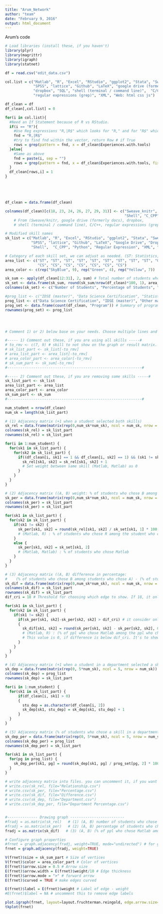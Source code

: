 ```yaml
---
title: "Arum_Network"
author: "team"
date: "February 9, 2016"
output: html_document
---
```


Arum's code
```r
# Load libraries (install these, if you haven't)
library(plyr)
library(magrittr)
library(igraph)
library(statnet)

df = read.csv("edit_data.csv")

col.list = c("Matlab", "R", "Excel", "RStudio", "ggplot2", "Stata", "Sweave/knitr", 
             "SPSS", "lattice", "Github", "LaTeX", "google drive (formerly docs)", 
             "dropbox", "SQL", "shell (terminal / command line)",  "C/C++", "Python", 
             "regular expressions (grep)", "XML", "Web: html css js")

df_clean = df
df_clean[,col.list] = 0

for(i in col.list){
  #Need an If Statement because of R vs RStudio. 
  if(i == "R"){ 
    #Use Reg expressions "R,|R$" which looks for "R," and for "R$" which means there is nothing after R (line 87 caused this issue)
    fnd = "R,|R$"
    #try to find fnd within the vector, return Row # if True
    rows = grep(pattern = fnd, x = df_clean$Experiences.with.tools)
  }else{
    #Same as above
    fnd = paste(i, sep = "")
    rows = grep(pattern = fnd, x = df_clean$Experiences.with.tools, fixed = TRUE)
  }
  df_clean[rows,i] = 1
}





df_clean = data.frame(df_clean)

colnames(df_clean)[c(18, 23, 24, 26, 27, 29, 31)] <- c("Sweave_knitr", "Google Drive", "Dropbox", 
                                                       "Shell", "C_CPP", "Regular Expression", "Web")    
    # From (Sweave/knitr, google drive (formerly docs), dropbox, 
    # shell (terminal / command line), C/C++, regular expressions (grep), Web: html css js)

# Modified skill names
sk_list = c("Matlab", "R", "Excel", "RStudio", "ggplot2", "Stata", "Sweave_knitr", 
            "SPSS", "lattice", "Github", "LaTeX", "Google Drive", "Dropbox", "SQL", 
            "Shell",  "C_CPP", "Python", "Regular Expression", "XML", "Web")

# Category of each skill set, we can adjust as needed. (ST: Statistics, GE: General, CS: Computer Science)
area_list <- c("ST", "ST", "ST", "ST", "ST", "ST", "ST", "ST", "ST", "GE", "GE", "GE", "GE", 
               "CS", "CS", "CS", "CS", "CS", "CS", "CS")
area_color <- c(rep("SkyBlue", 9), rep("Green", 4), rep("Yellow", 7))

sk_sum <- apply(df_clean[12:31], 2, sum) # Total number of students who chose it
sk_set <- data.frame(sk_sum, round(sk_sum/nrow(df_clean)*100, 1), area_list, area_color) # Summary of skill set
colnames(sk_set) <- c("Number of Students", "Percentage of Students", "Area", "Vertex Color")

#prog_list <- c("IDSE (master)", "Data Science Certification", "Statistics (master)", "Other masters", "Ph.D.")
prog_list <- c("Data Science Certification", "IDSE (master)", "Other masters", "Ph.D.", "Statistics (master)")
prog_set <- data.frame(count(df_clean, "Program")) # Summary of program (number of students)
rownames(prog_set) <- prog_list




# Comment 1) or 2) below base on your needs. Choose multiple lines and command+shift+C to make them comments

#----- 1) Comment out these, if you are using all skills -----#
# to_rmv <- c(7, 9) # skill to not show on the graph or result matrix. number is the order in sk_list.
# sk_list_part <- sk_list[-to_rmv]
# area_list_part <- area_list[-to_rmv]
# area_color_part <- area_color[-to_rmv]
# sk_sum_part <- sk_sum[-to_rmv]
#--------------------------------------------------------------#

#----- 2) Comment out these, if you are removing some skills -----#
sk_list_part <- sk_list
area_list_part <- area_list
area_color_part <- area_color
sk_sum_part <- sk_sum
#--------------------------------------------------------------#

num_student = nrow(df_clean)
num_sk = length(sk_list_part)

# (1) Adjacency matrix (+1 when a student selected both skills)
sk_rel = data.frame(matrix(rep(0,num_sk*num_sk), ncol = num_sk, nrow = num_sk))
colnames(sk_rel) = sk_list_part
rownames(sk_rel) = sk_list_part

for(i in 1:num_student) {
  for(sk1 in sk_list_part) {
    for(sk2 in sk_list_part) {
      if((df_clean[i, sk1] == 1 && df_clean[i, sk2] == 1) && (sk1 != sk2)) {
        sk_rel[sk1, sk2] = sk_rel[sk1, sk2] + 1
        # Set weight between same skill (Matlab, Matlab) as 0
      }
    }
  }
}

# (2) Adjacency matrix ((A, B) weight: % of students who chose B among students who chose A)
sk_per = data.frame(matrix(rep(0,num_sk*num_sk), ncol = num_sk, nrow = num_sk))
colnames(sk_per) = sk_list_part
rownames(sk_per) = sk_list_part

for(sk1 in sk_list_part) {
  for(sk2 in sk_list_part) {
    if(sk1 != sk2) {
      sk_per[sk1, sk2] = round(sk_rel[sk1, sk2] / sk_set[sk1, 1] * 100, 1)
      # (Matlab, R) : % of students who chose R among the student who chose Matlab
    }
    else {
      sk_per[sk1, sk2] = sk_set[sk1, 2]
      # (Matlab, Matlab) : % of students who chose Matlab
    }
  }
}

# (3) Adjacency matrix ((A, B) difference in percentage:
#    (% of students who chose B among students who chose A) - (% of students who chose A), only when the difference > 0)
sk_dif = data.frame(matrix(rep(0,num_sk*num_sk), ncol = num_sk, nrow = num_sk))
colnames(sk_dif) = sk_list_part
rownames(sk_dif) = sk_list_part
dif_cri = 18 # Threshold for choosing which edge to show. If 18, it only shows edges with difference of more than 10.

for(sk1 in sk_list_part) {
  for(sk2 in sk_list_part) {
    if(sk1 != sk2) {
      if(sk_per[sk1, sk2]-sk_per[sk2, sk2] > dif_cri) # it consider only when sk_per[sk1, sk2] is bigger (positive relationship)
      {
        sk_dif[sk1, sk2] = round(sk_per[sk1, sk2] - sk_per[sk2, sk2], 0)
        # (Matlab, R) : (% of ppl who chose Matlab among the ppl who chose R) - (% of ppl who chose R)
        # This value is 0, if difference is below dif_cri. It's to show only significant differences.
      }
    }
  }
}

# (4) Adjacency matrix (+1 when a student in a department selected a skill)
sk_dep = data.frame(matrix(rep(0, 5*num_sk), ncol = 5, nrow = num_sk))
colnames(sk_dep) = prog_list
rownames(sk_dep) = sk_list_part

for(i in 1:num_student) {
  for(sk1 in sk_list_part) {
      if(df_clean[i, sk1] > 0) 
      {
        stu_dep = as.character(df_clean[i, 2])
        sk_dep[sk1, stu_dep] = sk_dep[sk1, stu_dep] + 1
      }
  }
}

# (5) Adjacency matrix (% of students who chose a skill in a department)
sk_dep_per = data.frame(matrix(rep(0, 5*num_sk), ncol = 5, nrow = num_sk))
colnames(sk_dep_per) = prog_list
rownames(sk_dep_per) = sk_list_part

for(sk1 in sk_list_part) {
  for(pg in prog_list) {
    sk_dep_per[sk1, pg] = round(sk_dep[sk1, pg] / prog_set[pg, 2] * 100, 1)
  }
}

# write adjacency matrix into files. you can uncomment it, if you want to see it in excel.
# write.csv(sk_rel, file="Relationship.csv")
# write.csv(sk_per, file="Percentage.csv")
# write.csv(sk_dif, file="Difference.csv")
# write.csv(sk_dep, file="Department.csv")
# write.csv(sk_dep_per, file="Department Percentage.csv")


#-------------- Drawing graph -------------------------
#fradj = as.matrix(sk_rel)   # (1) (A, B) number of students who chose A and B skills at the same time
#fradj = as.matrix(sk_per)   # (2) (A, B) percentage of students who chose B among those who chose A
fradj = as.matrix(sk_dif)   # (3) (A, B) (% of ppl who chose Matlab among the ppl who chose R) - (% of ppl who chose R)

# Configure graph properties
#frnet = graph.adjacency(fradj, weight=TRUE, mode="undirected") # for graph 1), undirected graph makes more sense.
frnet = graph.adjacency(fradj, weight=TRUE)

V(frnet)$size = sk_sum_part # Size of vertices
V(frnet)$color = area_color_part # Color of vertices
E(frnet)$arrow.size = 0.5 # Arrow size
E(frnet)$arrow.width = E(frnet)$weight/10 # Edge thickness
E(frnet)$arrow.mode = ">" # forward arrow
E(frnet)$curved = TRUE # make edges curved

E(frnet)$label = E(frnet)$weight # Label of edge - weight
#E(frnet)$label = NA # uncomment this to remove edge labels

plot.igraph(frnet, layout=layout.fruchterman.reingold, edge.arrow.size=0.5)
tkplot(frnet)


```


